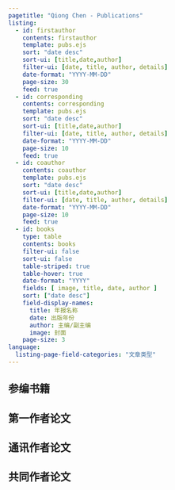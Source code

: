 ```yaml
---
pagetitle: "Qiong Chen - Publications"
listing:
  - id: firstauthor
    contents: firstauthor
    template: pubs.ejs
    sort: "date desc"
    sort-ui: [title,date,author]
    filter-ui: [date, title, author, details]
    date-format: "YYYY-MM-DD"
    page-size: 30
    feed: true
  - id: corresponding
    contents: corresponding
    template: pubs.ejs
    sort: "date desc"
    sort-ui: [title,date,author]
    filter-ui: [date, title, author, details]
    date-format: "YYYY-MM-DD"
    page-size: 10
    feed: true
  - id: coauthor
    contents: coauthor
    template: pubs.ejs
    sort: "date desc"
    sort-ui: [title,date,author]
    filter-ui: [date, title, author, details]
    date-format: "YYYY-MM-DD"
    page-size: 10
    feed: true
  - id: books
    type: table
    contents: books
    filter-ui: false
    sort-ui: false
    table-striped: true
    table-hover: true
    date-format: "YYYY"
    fields: [ image, title, date, author ]
    sort: ["date desc"]
    field-display-names: 
      title: 年报名称
      date: 出版年份
      author: 主编/副主编
      image: 封面
    page-size: 3
language:
  listing-page-field-categories: "文章类型"
---
```


## 参编书籍

::: {#books}
:::

## 第一作者论文

::: {#firstauthor}
:::


## 通讯作者论文

::: {#corresponding}
:::

## 共同作者论文

::: {#coauthor}
:::
